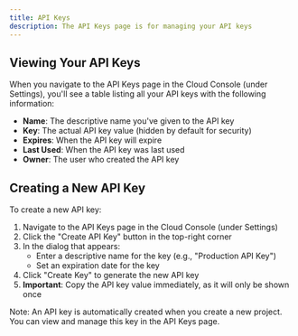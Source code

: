 ```yaml
---
title: API Keys
description: The API Keys page is for managing your API keys
---
```


## Viewing Your API Keys

When you navigate to the API Keys page in the Cloud Console (under Settings), you'll see a table listing all your API keys with the following information:

- **Name**: The descriptive name you've given to the API key
- **Key**: The actual API key value (hidden by default for security)
- **Expires**: When the API key will expire
- **Last Used**: When the API key was last used
- **Owner**: The user who created the API key


<ThemeImage baseName="apikey" alt="API Keys"  />

## Creating a New API Key

To create a new API key:

1. Navigate to the API Keys page in the Cloud Console (under Settings)
2. Click the "Create API Key" button in the top-right corner
3. In the dialog that appears:
   - Enter a descriptive name for the key (e.g., "Production API Key")
   - Set an expiration date for the key
4. Click "Create Key" to generate the new API key
5. **Important**: Copy the API key value immediately, as it will only be shown once

Note: An API key is automatically created when you create a new project. You can view and manage this key in the API Keys page.

<ThemeImage baseName="apikey-new" alt="New API Key"  />